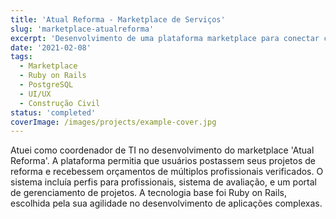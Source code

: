 ```yaml
---
title: 'Atual Reforma - Marketplace de Serviços'
slug: 'marketplace-atualreforma'
excerpt: 'Desenvolvimento de uma plataforma marketplace para conectar clientes a profissionais e empresas de reforma, simplificando orçamentos e contratação.'
date: '2021-02-08'
tags:
  - Marketplace
  - Ruby on Rails
  - PostgreSQL
  - UI/UX
  - Construção Civil
status: 'completed'
coverImage: /images/projects/example-cover.jpg
---
```


Atuei como coordenador de TI no desenvolvimento do marketplace 'Atual Reforma'. A plataforma permitia que usuários postassem seus projetos de reforma e recebessem orçamentos de múltiplos profissionais verificados. O sistema incluía perfis para profissionais, sistema de avaliação, e um portal de gerenciamento de projetos. A tecnologia base foi Ruby on Rails, escolhida pela sua agilidade no desenvolvimento de aplicações complexas.